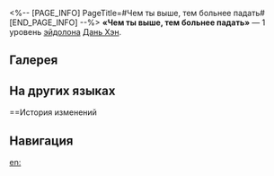 <%-- [PAGE_INFO]
PageTitle=#Чем ты выше, тем больнее падать#
[END_PAGE_INFO] --%>
{{Эйдолон Инфобокс
|Название         = Чем ты выше, тем больнее падать
|Изображение      = Эйдолон Чем ты выше, тем больнее падать.png
|Персонаж         = Дань Хэн
|Уровень          = 1
|Длительность     = 
|Описание         = Когда текущее НР противника выше или равно 50%, крит. шанс персонажа повышается на 12%.
|Свойство1        = 
|Масштабирование1 = 
}}
'''«Чем ты выше, тем больнее падать»''' — 1 уровень [[эйдолон]]а [[Дань Хэн]].

==Галерея==
{{Галерея|position=left|captionalign=center
|Персонаж Дань Хэн Эйдолон 1.png|Осколок Эйдолона
}}

==На других языках==
{{На других языках
|en   = The Higher You Fly, the Harder You Fall
|zhs  = 穷高极天，亢盈难久
|zht  = 窮高極天，亢盈難久
|ja   = {{Rubi|極天窮尽|きょくてんきゅうじん}}するも
{{Rubi|昂|たかぶ}}り{{Rubi|保|たも}}てず
|ko   = 높이 오르면 추락하기 마련
|es   = Cuanto más subes, más dura es la caída
|fr   = Plus dure sera la chute
|ru   = Чем ты выше, тем больнее падать
|th   = The Higher You Fly, the Harder You Fall
|vi   = Tận Cùng Trời Cao, Khó Vững Bền Lâu
|de   = Wer hoch steigt, fällt tief
|id   = The Higher You Fly, the Harder You Fall
|pt   = Quanto Mais Alto Você Voa, De Mais Alto Você Cai
}}

==История изменений
{{История изменений|3.5}}

==Навигация==
{{Навык Навбокс|Дань Хэн}}

[[en:]]